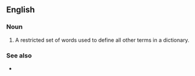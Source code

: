 {{also|defining-vocabulary}}
==English==

===Noun===
{{en-noun|head=[[define|defining]] [[vocabulary]]|defining vocabularies}}

# {{lb|en|lexicography}} A restricted set of words used to define all other terms in a dictionary.

===See also===
* {{projectlink|wikipedia}}